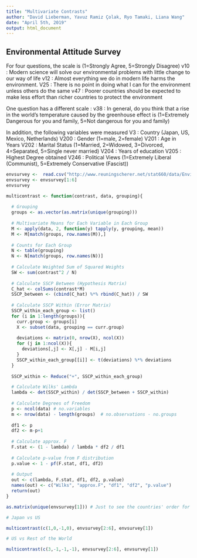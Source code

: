 ```yaml
---
title: "Multivariate Contrasts"
author: "David Lieberman, Yavuz Ramiz Çolak, Ryo Tamaki, Liana Wang"
date: "April 5th, 2019"
output: html_document
---
```


##  Environmental Attitude Survey

For four questions, the scale is (1=Strongly Agree, 5=Strongly Disagree)
v10 : Modern science will solve our environmental problems with little change to our way of life
v12 : Almost everything we do in modern life harms the environment.
V25 : There is no point in doing what I can for the environment unless others do the same
v47 : Poorer countries should be expected to make less effort than richer countries to protect the environment

One question has a different scale :
v38 : In general, do you think that a rise in the world's temperature caused by the greenhouse effect is (1=Extremely Dangerous for you and family, 5=Not dangerous for you and family)

In addition, the following variables were measured
V3 : Country (Japan, US, Mexico, Netherlands)
V200 : Gender (1=male, 2=female)
V201 : Age in Years
V202 : Marital Status (1=Married, 2=Widowed, 3=Divorced, 4=Separated, 5=Single never married)
V204 : Years of education
V205 : Highest Degree obtained
V246 : Political Views (1=Extremely Liberal (Communist), 5=Extremely Conservative (Fascist))

```r
envsurvey <-  read.csv("http://www.reuningscherer.net/stat660/data/Environmental_Survey_MANOVA.csv", header=T)
envsurvey <- envsurvey[1:6]
envsurvey
```

```r
multicontrast <- function(contrast, data, grouping){
  
  # Grouping
  groups <- as.vector(as.matrix(unique(grouping)))
  
  # Multivariate Means for Each Variable in Each Group
  M <- apply(data, 2, function(y) tapply(y, grouping, mean))
  M <- M[match(groups, row.names(M)),]
  
  # Counts for Each Group
  N <- table(grouping)
  N <- N[match(groups, row.names(N))]
  
  # Calculate Weighted Sum of Squared Weights
  SW <- sum(contrast^2 / N)
  
  # Calculate SSCP Between (Hypothesis Matrix)
  C_hat <- colSums(contrast*M)
  SSCP_between <- (cbind(C_hat) %*% rbind(C_hat)) / SW
  
  # Calculate SSCP Within (Error Matrix)
  SSCP_within_each_group <- list()
  for (i in 1:length(groups)){
    curr.group <- groups[i]
    X <- subset(data, grouping == curr.group)
    
    deviations <- matrix(0, nrow(X), ncol(X))
    for (j in 1:ncol(X)){
      deviations[,j] <- X[,j] - M[i,j]
    }
    SSCP_within_each_group[[i]] <- t(deviations) %*% deviations
  }
  
  SSCP_within <- Reduce("+", SSCP_within_each_group) 

  # Calculate Wilks' Lambda
  lambda <- det(SSCP_within) / det(SSCP_between + SSCP_within)
  
  # Calculate Degrees of Freedom
  p <- ncol(data) # no.variables
  m <- nrow(data) - length(groups)  # no.observations - no.groups
  
  df1 <- p
  df2 <- m-p+1
  
  # Calculate approx. F
  F.stat <- (1 - lambda) / lambda * df2 / df1
  
  # Calculate p-value from F distribution
  p.value <- 1 - pf(F.stat, df1, df2)
  
  # Output
  out <- c(lambda, F.stat, df1, df2, p.value)
  names(out) <- c("Wilks", "approx.F", "df1", "df2", "p.value")
  return(out)
}
```

```r
as.matrix(unique(envsurvey[1])) # Just to see the countries' order for the contrasts vector
```

```r
# Japan vs US

multicontrast(c(1,0,-1,0), envsurvey[2:6], envsurvey[1])
```

```r
# US vs Rest of the World

multicontrast(c(3,-1,-1,-1), envsurvey[2:6], envsurvey[1])
```